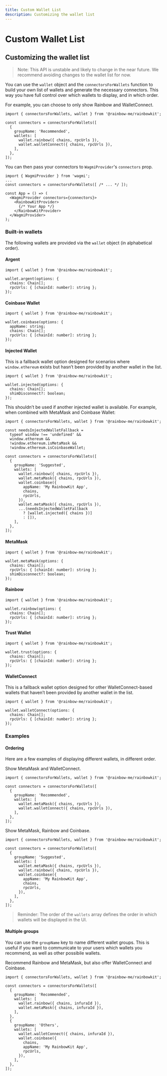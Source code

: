 ```yaml
---
title: Custom Wallet List
description: Customizing the wallet list
---
```


# Custom Wallet List

## Customizing the wallet list

> Note: This API is unstable and likely to change in the near future. We recommend avoiding changes to the wallet list for now.

You can use the `wallet` object and the `connectorsForWallets` function to build your own list of wallets and generate the necessary connectors. This way you have full control over which wallets to display, and in which order.

For example, you can choose to only show Rainbow and WalletConnect.

```tsx
import { connectorsForWallets, wallet } from '@rainbow-me/rainbowkit';

const connectors = connectorsForWallets([
  {
    groupName: 'Recommended',
    wallets: [
      wallet.rainbow({ chains, rpcUrls }),
      wallet.walletConnect({ chains, rpcUrls }),
    ],
  },
]);
```

You can then pass your connectors to `WagmiProvider`'s `connectors` prop.

```tsx line=1,4-11
import { WagmiProvider } from 'wagmi';
...
const connectors = connectorsForWallets([ /* ... */ ]);

const App = () => (
  <WagmiProvider connectors={connectors}>
    <RainbowKitProvider>
      {/* Your App */}
    </RainbowKitProvider>
  </WagmiProvider>
);
```

### Built-in wallets

The following wallets are provided via the `wallet` object (in alphabetical order).

#### Argent

```tsx
import { wallet } from '@rainbow-me/rainbowkit';

wallet.argent(options: {
  chains: Chain[];
  rpcUrls: { [chainId: number]: string };
});
```

#### Coinbase Wallet

```tsx
import { wallet } from '@rainbow-me/rainbowkit';

wallet.coinbase(options: {
  appName: string;
  chains: Chain[];
  rpcUrls: { [chainId: number]: string };
});
```

#### Injected Wallet

This is a fallback wallet option designed for scenarios where `window.ethereum` exists but hasn’t been provided by another wallet in the list.

```tsx
import { wallet } from '@rainbow-me/rainbowkit';

wallet.injected(options: {
  chains: Chain[];
  shimDisconnect?: boolean;
});
```

This shouldn’t be used if another injected wallet is available. For example, when combined with MetaMask and Coinbase Wallet:

```tsx line=3-7,23-25
import { connectorsForWallets, wallet } from '@rainbow-me/rainbowkit';

const needsInjectedWalletFallback =
  typeof window !== 'undefined' &&
  window.ethereum &&
  !window.ethereum.isMetaMask &&
  !window.ethereum.isCoinbaseWallet;

const connectors = connectorsForWallets([
  {
    groupName: 'Suggested',
    wallets: [
      wallet.rainbow({ chains, rpcUrls }),
      wallet.metaMask({ chains, rpcUrls }),
      wallet.coinbase({
        appName: 'My RainbowKit App',
        chains,
        rpcUrls,
      }),
      wallet.metaMask({ chains, rpcUrls }),
      ...(needsInjectedWalletFallback
        ? [wallet.injected({ chains })]
        : []),
    ],
  },
]);
```

#### MetaMask

```tsx
import { wallet } from '@rainbow-me/rainbowkit';

wallet.metaMask(options: {
  chains: Chain[];
  rpcUrls: { [chainId: number]: string };
  shimDisconnect?: boolean;
});
```

#### Rainbow

```tsx
import { wallet } from '@rainbow-me/rainbowkit';

wallet.rainbow(options: {
  chains: Chain[];
  rpcUrls: { [chainId: number]: string };
});
```

#### Trust Wallet

```tsx
import { wallet } from '@rainbow-me/rainbowkit';

wallet.trust(options: {
  chains: Chain[];
  rpcUrls: { [chainId: number]: string };
});
```

#### WalletConnect

This is a fallback wallet option designed for other WalletConnect-based wallets that haven’t been provided by another wallet in the list.

```tsx
import { wallet } from '@rainbow-me/rainbowkit';

wallet.walletConnect(options: {
  chains: Chain[];
  rpcUrls: { [chainId: number]: string };
});
```

### Examples

#### Ordering

Here are a few examples of displaying different wallets, in different order.

Show MetaMask and WalletConnect.

```tsx
import { connectorsForWallets, wallet } from '@rainbow-me/rainbowkit';

const connectors = connectorsForWallets([
  {
    groupName: 'Recommended',
    wallets: [
      wallet.metaMask({ chains, rpcUrls }),
      wallet.walletConnect({ chains, rpcUrls }),
    ],
  },
]);
```

Show MetaMask, Rainbow and Coinbase.

```tsx
import { connectorsForWallets, wallet } from '@rainbow-me/rainbowkit';

const connectors = connectorsForWallets([
  {
    groupName: 'Suggested',
    wallets: [
      wallet.metaMask({ chains, rpcUrls }),
      wallet.rainbow({ chains, rpcUrls }),
      wallet.coinbase({
        appName: 'My RainbowKit App',
        chains,
        rpcUrls,
      }),
    ],
  },
]);
```

> Reminder: The order of the `wallets` array defines the order in which wallets will be displayed in the UI.

#### Multiple groups

You can use the `groupName` key to name different wallet groups. This is useful if you want to communicate to your users which wallets you recommend, as well as other possibile wallets.

Recommend Rainbow and MetaMask, but also offer WalletConnect and Coinbase.

```tsx
import { connectorsForWallets, wallet } from '@rainbow-me/rainbowkit';

const connectors = connectorsForWallets([
  {
    groupName: 'Recommended',
    wallets: [
      wallet.rainbow({ chains, infuraId }),
      wallet.metaMask({ chains, infuraId }),
    ],
  },
  {
    groupName: 'Others',
    wallets: [
      wallet.walletConnect({ chains, infuraId }),
      wallet.coinbase({
        chains,
        appName: 'My RainbowKit App',
        rpcUrls,
      }),
    ],
  },
]);
```
